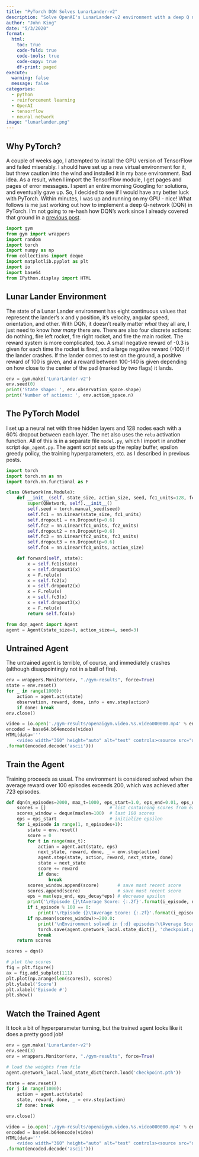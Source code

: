 ```yaml
---
title: "PyTorch DQN Solves LunarLander-v2"
description: "Solve OpenAI's LunarLander-v2 environment with a deep Q network."
author: "John King"
date: "5/3/2020"
format:
  html:
    toc: true
    code-fold: true
    code-tools: true
    code-copy: true
    df-print: paged
execute: 
  warning: false
  message: false
categories:
  - python
  - reinforcement learning
  - OpenAI
  - tensorflow
  - neural network
image: "lunarlander.png"
---
```


## Why PyTorch?

A couple of weeks ago, I attempted to install the GPU version of TensorFlow and failed miserably. I should have set up a new virtual environment for it, but threw caution into the wind and installed it in my base environment. Bad idea. As a result, when I import the TensorFlow module, I get pages and pages of error messages. I spent an entire morning Googling for solutions, and eventually gave up. So, I decided to see if I would have any better luck with PyTorch. Within minutes, I was up and running on my GPU - nice! What follows is me just working out how to implement a deep Q-network (DQN) in PyTorch. I'm not going to re-hash how DQN's work since I already covered that ground in a [previous post](https://jfking.netlify.app/posts/dqn-ttt/). 

```python
import gym
from gym import wrappers
import random
import torch
import numpy as np
from collections import deque
import matplotlib.pyplot as plt
import io
import base64
from IPython.display import HTML
```

## Lunar Lander Environment

The state of a Lunar Lander environment has eight continuous values that represent the lander's x and y position, it's velocity, angular speed, orientation, and other. With DQN, it doesn't really matter *what* they all are, I just need to know *how many* there are. There are also four discrete actions: do nothing, fire left rocket, fire right rocket, and fire the main rocket. The reward system is more complicated, too. A small negative reward of -0.3 is given for each time the rocket is fired, and a large negative reward (-100) if the lander crashes. If the lander comes to rest on the ground, a positive reward of 100 is given, and a reward between 100-140 is given depending on how close to the center of the pad (marked by two flags) it lands.

```python
env = gym.make('LunarLander-v2')
env.seed(0)
print('State shape: ', env.observation_space.shape)
print('Number of actions: ', env.action_space.n)
```


## The PyTorch Model

I set up a neural net with three hidden layers and 128 nodes each with a 60% dropout between each layer. The net also uses the `relu` activation function. All of this is in a separate file `model.py`, which I import in another script `dqn_agent.py`. The agent script sets up the replay buffer, epsilon greedy policy, the training hyperparameters, etc. as I described in previous posts.

```python
import torch
import torch.nn as nn
import torch.nn.functional as F

class QNetwork(nn.Module):
    def __init__(self, state_size, action_size, seed, fc1_units=128, fc2_units=128, fc3_units=128):
        super(QNetwork, self).__init__()
        self.seed = torch.manual_seed(seed)
        self.fc1 = nn.Linear(state_size, fc1_units)
        self.dropout1 = nn.Dropout(p=0.6)
        self.fc2 = nn.Linear(fc1_units, fc2_units)
        self.dropout2 = nn.Dropout(p=0.6)
        self.fc3 = nn.Linear(fc2_units, fc3_units)
        self.dropout3 = nn.Dropout(p=0.6)
        self.fc4 = nn.Linear(fc3_units, action_size)

    def forward(self, state):
        x = self.fc1(state)
        x = self.dropout1(x)
        x = F.relu(x)
        x = self.fc2(x)
        x = self.dropout2(x)
        x = F.relu(x)
        x = self.fc3(x)
        x = self.dropout3(x)
        x = F.relu(x)
        return self.fc4(x)
```

```python
from dqn_agent import Agent
agent = Agent(state_size=8, action_size=4, seed=3)
```

## Untrained Agent

The untrained agent is terrible, of course, and immediately crashes (although disappointingly not in a ball of fire).

```python
env = wrappers.Monitor(env, "./gym-results", force=True)
state = env.reset()
for _ in range(1000):
    action = agent.act(state)
    observation, reward, done, info = env.step(action)
    if done: break
env.close()

video = io.open('./gym-results/openaigym.video.%s.video000000.mp4' % env.file_infix, 'r+b').read()
encoded = base64.b64encode(video)
HTML(data='''
    <video width="360" height="auto" alt="test" controls><source src="data:video/mp4;base64,{0}" type="video/mp4" /></video>'''
.format(encoded.decode('ascii')))
```


## Train the Agent

Training proceeds as usual. The environment is considered solved when the average reward over 100 episodes exceeds 200, which was achieved after 723 episodes.

```python
def dqn(n_episodes=2000, max_t=1000, eps_start=1.0, eps_end=0.01, eps_decay=0.995):
    scores = []                        # list containing scores from each episode
    scores_window = deque(maxlen=100)  # last 100 scores
    eps = eps_start                    # initialize epsilon
    for i_episode in range(1, n_episodes+1):
        state = env.reset()
        score = 0
        for t in range(max_t):
            action = agent.act(state, eps)
            next_state, reward, done, _ = env.step(action)
            agent.step(state, action, reward, next_state, done)
            state = next_state
            score += reward
            if done:
                break
        scores_window.append(score)       # save most recent score
        scores.append(score)              # save most recent score
        eps = max(eps_end, eps_decay*eps) # decrease epsilon
        print('\rEpisode {}\tAverage Score: {:.2f}'.format(i_episode, np.mean(scores_window)), end="")
        if i_episode % 100 == 0:
            print('\rEpisode {}\tAverage Score: {:.2f}'.format(i_episode, np.mean(scores_window)))
        if np.mean(scores_window)>=200.0:
            print('\nEnvironment solved in {:d} episodes!\tAverage Score: {:.2f}'.format(i_episode-100, np.mean(scores_window)))
            torch.save(agent.qnetwork_local.state_dict(), 'checkpoint.pth')
            break
    return scores

scores = dqn()

# plot the scores
fig = plt.figure()
ax = fig.add_subplot(111)
plt.plot(np.arange(len(scores)), scores)
plt.ylabel('Score')
plt.xlabel('Episode #')
plt.show()
```

## Watch the Trained Agent

It took a bit of hyperparameter turning, but the trained agent looks like it does a pretty good job!

```python
env = gym.make('LunarLander-v2')
env.seed(3)
env = wrappers.Monitor(env, "./gym-results", force=True)

# load the weights from file
agent.qnetwork_local.load_state_dict(torch.load('checkpoint.pth'))

state = env.reset()
for j in range(1000):
    action = agent.act(state)
    state, reward, done, _ = env.step(action)
    if done: break

env.close()

video = io.open('./gym-results/openaigym.video.%s.video000000.mp4' % env.file_infix, 'r+b').read()
encoded = base64.b64encode(video)
HTML(data='''
    <video width="360" height="auto" alt="test" controls><source src="data:video/mp4;base64,{0}" type="video/mp4" /></video>'''
.format(encoded.decode('ascii')))
```

